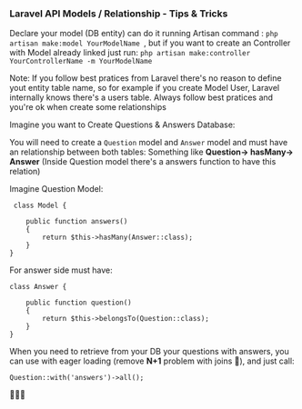 ### Laravel API Models / Relationship - Tips & Tricks ###

Declare your model (DB entity) can do it running Artisan command : ``php artisan make:model YourModelName ``, but if you want to create an Controller with Model already linked just run: ``php artisan make:controller YourControllerName -m YourModelName``

Note: If you follow best pratices from Laravel there's no reason to define yout entity table name, so for example if you create Model User, Laravel internally knows there's a users table.
Always follow best pratices and you're ok when create some relationships

Imagine you want to Create Questions & Answers Database:

You will need to create a ``Question`` model and ``Answer`` model and must have an relationship between both tables:
Something like **Question-> hasMany-> Answer** (Inside Question model there's a answers function to have this relation)

Imagine Question Model:

```code
 class Model {

    public function answers()
    {
        return $this->hasMany(Answer::class);
    }
}
```

For answer side must have:

```code 
class Answer {
    
    public function question()
    {
        return $this->belongsTo(Question::class);
    }
}
```

When you need to retrieve from your DB your questions with answers, you can use with eager loading (remove **N+1** problem with joins 🥵), and just call:

``` Question::with('answers')->all(); ```

🤩🤩🤩